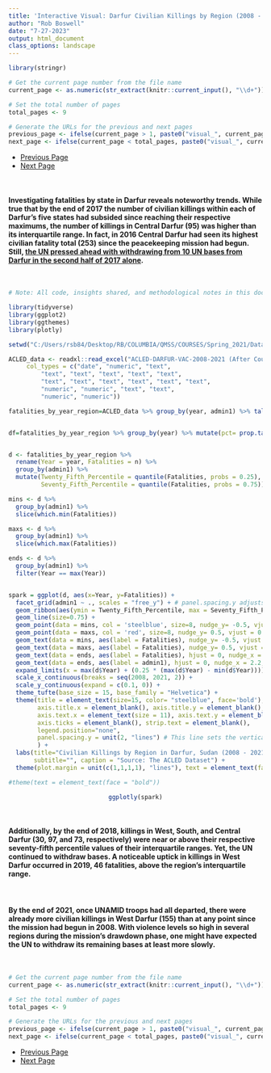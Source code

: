 ```yaml
---
title: 'Interactive Visual: Darfur Civilian Killings by Region (2008 - 2021) - Visual 3'
author: "Rob Boswell"
date: "7-27-2023"
output: html_document
class_options: landscape
---
```


```r

library(stringr)

# Get the current page number from the file name
current_page <- as.numeric(str_extract(knitr::current_input(), "\\d+"))

# Set the total number of pages
total_pages <- 9

# Generate the URLs for the previous and next pages
previous_page <- ifelse(current_page > 1, paste0("visual_", current_page - 1, "-darfur_violence-code_included.html"), NA)
next_page <- ifelse(current_page < total_pages, paste0("visual_", current_page + 1, "-darfur_violence-code_included.html"), NA)

```

<ul class="pager">
  <li><a href="`r previous_page`">Previous Page</a></li>
  <li><a href="`r next_page`">Next Page</a></li>
</ul>

<br>

#### Investigating fatalities by state in Darfur reveals noteworthy trends. While true that by the end of 2017 the number of civilian killings within each of Darfur's five states had subsided since reaching their respective maximums, the number of killings in Central Darfur (95) was higher than its interquartile range. In fact, in 2016 Central Darfur had seen its highest civilian fatality total (253) since the peacekeeping mission had begun. Still, [the UN pressed ahead with withdrawing from 10 UN bases from Darfur in the second half of 2017 alone](https://oios.un.org/file/8866/download?token=F6tc9ZI5). 

<br>


```r

# Note: All code, insights shared, and methodological notes in this document and other documents in this portfolio ARE NOT open source and MUST be cited.

library(tidyverse)
library(ggplot2)
library(ggthemes)
library(plotly)

setwd("C:/Users/rsb84/Desktop/RB/COLUMBIA/QMSS/COURSES/Spring_2021/Data Visualization/End_project")

ACLED_data <- readxl::read_excel("ACLED-DARFUR-VAC-2008-2021 (After Course Ended-for 2023 Portfolio)-UPDATED VERSION-inter1_numbers_replaced_with_actor_names.xlsx", 
     col_types = c("date", "numeric", "text", 
         "text", "text", "text", "text", "text", 
         "text", "text", "text", "text", "text", "text", 
         "numeric", "numeric", "text", "text", 
         "numeric", "numeric"))

fatalities_by_year_region=ACLED_data %>% group_by(year, admin1) %>% tally(fatalities)


df=fatalities_by_year_region %>% group_by(year) %>% mutate(pct= prop.table(n) * 100)


d <- fatalities_by_year_region %>%
  rename(Year = year, Fatalities = n) %>%
  group_by(admin1) %>%
  mutate(Twenty_Fifth_Percentile = quantile(Fatalities, probs = 0.25),
         Seventy_Fifth_Percentile = quantile(Fatalities, probs = 0.75))

mins <- d %>%
  group_by(admin1) %>%
  slice(which.min(Fatalities))

maxs <- d %>%
  group_by(admin1) %>%
  slice(which.max(Fatalities))

ends <- d %>%
  group_by(admin1) %>%
  filter(Year == max(Year))


spark = ggplot(d, aes(x=Year, y=Fatalities)) +
  facet_grid(admin1 ~ ., scales = "free_y") + # panel.spacing.y adjusts the vertical space between sparklines in the facet
  geom_ribbon(aes(ymin = Twenty_Fifth_Percentile, max = Seventy_Fifth_Percentile), fill = 'grey80') +
  geom_line(size=0.75) +
  geom_point(data = mins, col = 'steelblue', size=8, nudge_y= -0.5, vjust = -0.5) +
  geom_point(data = maxs, col = 'red', size=8, nudge_y= 0.5, vjust = 0.5) +
  geom_text(data = mins, aes(label = Fatalities), nudge_y= -0.5, vjust = -0.5, color = "white", size = 4) +
  geom_text(data = maxs, aes(label = Fatalities), nudge_y= 0.5, vjust = 0.5, color = "white", size = 4) +
  geom_text(data = ends, aes(label = Fatalities), hjust = 0, nudge_x = 0.7) +
  geom_text(data = ends, aes(label = admin1), hjust = 0, nudge_x = 2.2, size=4, fontface="bold", color="black") +
  expand_limits(x = max(d$Year) + (0.25 * (max(d$Year) - min(d$Year)))) +
  scale_x_continuous(breaks = seq(2008, 2021, 2)) +
  scale_y_continuous(expand = c(0.1, 0)) +
  theme_tufte(base_size = 15, base_family = "Helvetica") +
  theme(title = element_text(size=15, color= "steelblue", face='bold'),
        axis.title.x = element_blank(), axis.title.y = element_blank(),
        axis.text.x = element_text(size = 11), axis.text.y = element_blank(),
        axis.ticks = element_blank(), strip.text = element_blank(),
        legend.position="none",
        panel.spacing.y = unit(2, "lines") # This line sets the vertical spacing between sparklines
        ) +
  labs(title="Civilian Killings by Region in Darfur, Sudan (2008 - 2021)",
       subtitle="", caption = "Source: The ACLED Dataset") +
  theme(plot.margin = unit(c(1,1,1,1), "lines"), text = element_text(face = "bold")) # Add margins around the plot, adjust the numbers to suit the layout

#theme(text = element_text(face = "bold"))


```

<center>
```r

ggplotly(spark)

```
</center>

<br>

#### Additionally, by the end of 2018, killings in West, South, and Central Darfur (30, 97, and 73, respectively) were near or above their respective seventy-fifth percentile values of their interquartile ranges. Yet, the UN continued to withdraw bases. A noticeable uptick in killings in West Darfur occurred in 2019, 46 fatalities, above the region's interquartile range.

<br>

#### By the end of 2021, once UNAMID troops had all departed, there were already more civilian killings in West Darfur (155) than at any point since the mission had begun in 2008. With violence levels so high in several regions during the mission's drawdown phase, one might have expected the UN to withdraw its remaining bases at least more slowly.

<br>

```r

# Get the current page number from the file name
current_page <- as.numeric(str_extract(knitr::current_input(), "\\d+"))

# Set the total number of pages
total_pages <- 9

# Generate the URLs for the previous and next pages
previous_page <- ifelse(current_page > 1, paste0("visual_", current_page - 1, "-darfur_violence-code_included.html"), NA)
next_page <- ifelse(current_page < total_pages, paste0("visual_", current_page + 1, "-darfur_violence-code_included.html"), NA)

```

<ul class="pager">
  <li><a href="`r previous_page`">Previous Page</a></li>
  <li><a href="`r next_page`">Next Page</a></li>
</ul>
